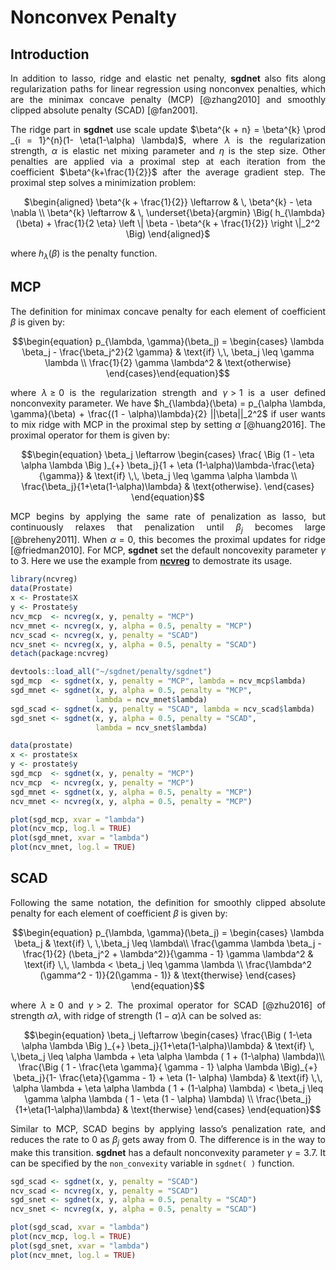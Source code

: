
# Nonconvex Penalty

## Introduction

<p style="text-align:justify;">
In addition to lasso, ridge and elastic net penalty, **sgdnet** also fits along regularization paths for linear regression using nonconvex penalties, which are the minimax concave penalty (MCP) [@zhang2010] and smoothly clipped absolute penalty (SCAD) [@fan2001]. </p>

<p style="text-align:justify;">
The ridge part in **sgdnet** use scale update $\beta^{k + n} = \beta^{k} \prod _{i = 1}^{n}(1- \eta(1-\alpha) \lambda)$, where $\lambda$ is the regularization strength, $\alpha$ is elastic net mixing parameter and $\eta$ is the step size. Other penalties are applied via a proximal step at each iteration from the coefficient $\beta^{k+\frac{1}{2}}$ after the average gradient step. The proximal step solves a minimization problem:
</p>

<center>
$\begin{aligned} \beta^{k + \frac{1}{2}}  \leftarrow & \, \beta^{k} - \eta \nabla \\ \beta^{k} \leftarrow & \, \underset{\beta}{argmin} \Big( h_{\lambda}(\beta) + \frac{1}{2 \eta} \left \| \beta - \beta^{k + \frac{1}{2}} \right \|_2^2 \Big) \end{aligned}$
</center>

where $h_{\lambda}(\beta)$ is the penalty function.

## MCP

<p style="text-align:justify;">
The definition for minimax concave penalty for each element of coefficient $\beta$ is given by:
</p>

$$\begin{equation} p_{\lambda, \gamma}(\beta_j) = \begin{cases}
\lambda \beta_j - \frac{\beta_j^2}{2 \gamma} & \text{if} \,\, \beta_j \leq \gamma \lambda \\ \frac{1}{2} \gamma \lambda^2 & \text{otherwise}
\end{cases}\end{equation}$$

<p style="text-align:justify;">
where $\lambda \geq 0$ is the regularization strength and $\gamma > 1$ is a user defined nonconvexity parameter. We have $h_{\lambda}(\beta) = p_{\alpha \lambda, \gamma}(\beta) + \frac{(1 - \alpha)\lambda}{2} ||\beta||_2^2$ if user wants to mix ridge with MCP in the proximal step by setting $\alpha$ [@huang2016]. The proximal operator for them is given by:
</p>

$$\begin{equation} \beta_j \leftarrow \begin{cases} \frac{ \Big (1 - \eta \alpha \lambda \Big )_{+} \beta_j}{1 + \eta (1-\alpha)\lambda-\frac{\eta}{\gamma}} & \text{if} \,\, \beta_j \leq \gamma \alpha \lambda \\ \frac{\beta_j}{1+\eta(1-\alpha)\lambda} & \text{otherwise}. \end{cases} \end{equation}$$

<p style="text-align:justify;">
MCP begins by applying the same rate of penalization as lasso, but continuously relaxes that penalization until $\beta_j$ becomes large [@breheny2011]. When $\alpha = 0$, this becomes the proximal updates for ridge [@friedman2010]. For MCP, **sgdnet** set the default noncovexity parameter $\gamma$ to $3$. Here we use the example from [**ncvreg**](https://cran.r-project.org/web/packages/ncvreg/index.html) to demostrate its usage.
</p>

```r
library(ncvreg)
data(Prostate)
x <- Prostate$X
y <- Prostate$y
ncv_mcp  <- ncvreg(x, y, penalty = "MCP")
ncv_mnet <- ncvreg(x, y, alpha = 0.5, penalty = "MCP")
ncv_scad <- ncvreg(x, y, penalty = "SCAD")
ncv_snet <- ncvreg(x, y, alpha = 0.5, penalty = "SCAD")
detach(package:ncvreg)
```

```r
devtools::load_all("~/sgdnet/penalty/sgdnet")
sgd_mcp  <- sgdnet(x, y, penalty = "MCP", lambda = ncv_mcp$lambda)
sgd_mnet <- sgdnet(x, y, alpha = 0.5, penalty = "MCP", 
                   lambda = ncv_mnet$lambda)
sgd_scad <- sgdnet(x, y, penalty = "SCAD", lambda = ncv_scad$lambda)
sgd_snet <- sgdnet(x, y, alpha = 0.5, penalty = "SCAD",
                   lambda = ncv_snet$lambda)
```

```r
data(prostate)
x <- prostate$x
y <- prostate$y
sgd_mcp  <- sgdnet(x, y, penalty = "MCP")
ncv_mcp  <- ncvreg(x, y, penalty = "MCP")
sgd_mnet <- sgdnet(x, y, alpha = 0.5, penalty = "MCP")
ncv_mnet <- ncvreg(x, y, alpha = 0.5, penalty = "MCP")
```

```r
plot(sgd_mcp, xvar = "lambda")
plot(ncv_mcp, log.l = TRUE)
plot(sgd_mnet, xvar = "lambda")
plot(ncv_mnet, log.l = TRUE)
```

## SCAD

<p style="text-align:justify;">
Following the same notation, the definition for smoothly clipped absolute penalty for each element of coefficient $\beta$ is given by:
</p>

$$\begin{equation} p_{\lambda, \gamma}(\beta_j) = \begin{cases} \lambda \beta_j & \text{if} \, \,\beta_j \leq \lambda\\ \frac{\gamma \lambda \beta_j - \frac{1}{2} (\beta_j^2 + \lambda^2)}{\gamma - 1} \gamma \lambda^2 & \text{if} \,\, \lambda < \beta_j \leq \gamma \lambda \\ \frac{\lambda^2 (\gamma^2 - 1)}{2(\gamma - 1)} & \text{therwise} \end{cases}  \end{equation}$$

<p style="text-align:justify;">
where $\lambda \geq 0$ and $\gamma > 2$. The proximal operator for SCAD [@zhu2016] of strength $\alpha \lambda$, with ridge of strength $(1-\alpha)\lambda$ can be solved as:
</p>

$$\begin{equation} \beta_j \leftarrow \begin{cases} 
\frac{\Big ( 1-\eta \alpha \lambda \Big )_{+} \beta_j}{1+\eta(1-\alpha)\lambda} & \text{if} \, \,\beta_j \leq \alpha \lambda + \eta \alpha \lambda ( 1 + (1-\alpha) \lambda)\\ 
\frac{\Big ( 1 - \frac{\eta \gamma}{ \gamma - 1} \alpha \lambda \Big)_{+} \beta_j}{1- \frac{\eta}{\gamma - 1} + \eta (1- \alpha) \lambda} & \text{if} \,\, \alpha \lambda + \eta \alpha \lambda ( 1 + (1-\alpha) \lambda) < \beta_j \leq \gamma \alpha \lambda ( 1 - \eta (1 - \alpha) \lambda) \\ 
\frac{\beta_j}{1+\eta(1-\alpha)\lambda} & \text{therwise} \end{cases}  \end{equation}$$

<p style="text-align:justify;">
Similar to MCP, SCAD begins by applying lasso's penalization rate, and reduces the rate to 0 as $\beta_j$ gets away from 0. The difference is in the way to make this transition. **sgdnet** has a default nonconvexity parameter $\gamma = 3.7$. It can be specified by the ```non_convexity``` variable in ```sgdnet( )``` function.
</p>

```r
sgd_scad <- sgdnet(x, y, penalty = "SCAD")
ncv_scad <- ncvreg(x, y, penalty = "SCAD")
sgd_snet <- sgdnet(x, y, alpha = 0.5, penalty = "SCAD")
ncv_snet <- ncvreg(x, y, alpha = 0.5, penalty = "SCAD")
```

```r
plot(sgd_scad, xvar = "lambda")
plot(ncv_mcp, log.l = TRUE)
plot(sgd_snet, xvar = "lambda")
plot(ncv_mnet, log.l = TRUE)
```


